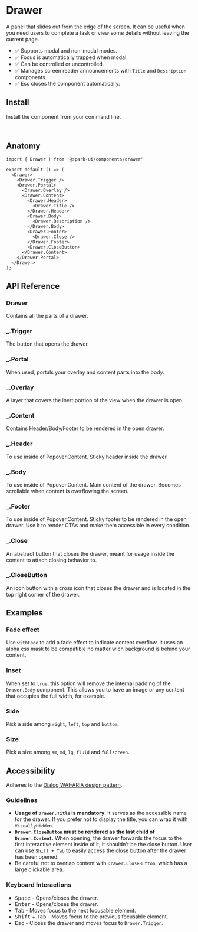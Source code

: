 


<Meta of={stories} />

# Drawer

A panel that slides out from the edge of the screen. It can be useful when you need users to complete a task or view some details without leaving the current page.

<Canvas of={stories.Usage} />

- ✅ Supports modal and non-modal modes.
- ✅ Focus is automatically trapped when modal.
- ✅ Can be controlled or uncontrolled.
- ✅ Manages screen reader announcements with `Title` and `Description` components.
- ✅ Esc closes the component automatically.

## Install

Install the component from your command line.

```sh
npm install @spark-ui/components
```

## Anatomy

```tsx
import { Drawer } from '@spark-ui/components/drawer'

export default () => (
  <Drawer>
    <Drawer.Trigger />
    <Drawer.Portal>
      <Drawer.Overlay />
      <Drawer.Content>
        <Drawer.Header>
          <Drawer.Title />
        </Drawer.Header>
        <Drawer.Body>
          <Drawer.Description />
        </Drawer.Body>
        <Drawer.Footer>
          <Drawer.Close />
        </Drawer.Footer>
        <Drawer.CloseButton>
      </Drawer.Content>
    </Drawer.Portal>
  </Drawer>
);
```

## API Reference

### Drawer

Contains all the parts of a drawer.

<ArgTypes of={Drawer} />  

### _.Trigger

The button that opens the drawer.

<ArgTypes of={Drawer.Trigger} />


### _.Portal

When used, portals your overlay and content parts into the body.

<ArgTypes of={Drawer.Portal} />


### _.Overlay

A layer that covers the inert portion of the view when the drawer is open.

<ArgTypes of={Drawer.Overlay} />

### _.Content

Contains Header/Body/Footer to be rendered in the open drawer.

<ArgTypes of={Drawer.Content} />

### _.Header

To use inside of Popover.Content. Sticky header inside the drawer.

<ArgTypes of={Drawer.Header} />

### _.Body

To use inside of Popover.Content. Main content of the drawer. Becomes scrollable when content is overflowing the screen.

<ArgTypes of={Drawer.Body} />

### _.Footer

To use inside of Popover.Content. Sticky footer to be rendered in the open drawer. Use it to render CTAs and make them accessible in every condition.

<ArgTypes of={Drawer.Footer} /> 

### _.Close

An abstract button that closes the drawer, meant for usage inside the content to attach closing behavior to.

<ArgTypes of={Drawer.Close} />

### _.CloseButton

An icon button with a cross icon that closes the drawer and is located in the top right corner of the drawer.

<ArgTypes of={Drawer.CloseButton} />


## Examples

### Fade effect

Use `withFade` to add a fade effect to indicate content overflow. It uses an alpha css mask to be compatible no matter wich background is behind your content.

<Canvas of={stories.Fade} />

### Inset

When set to `true`, this option will remove the internal padding of the `Drawer.Body` component. This allows you to have an image or any content that occupies the full width, for example.

<Canvas of={stories.Inset} />

### Side

Pick a side among `right`, `left`, `top` and `bottom`.

<Canvas of={stories.Side} />

### Size

Pick a size among `sm`, `md`, `lg`, `fluid` and `fullscreen`.

<Canvas of={stories.Sizes} />



## Accessibility

<A11yReport of="drawer" />

Adheres to the [Dialog WAI-ARIA design pattern](https://www.w3.org/WAI/ARIA/apg/patterns/dialog-modal/).

### Guidelines

- **Usage of `Drawer.Title` is mandatory**. It serves as the accessible name for the drawer. If you prefer not to display the title, you can wrap it with `VisuallyHidden`.
- **`Drawer.CloseButton` must be rendered as the last child of `Drawer.Content`**. When opening, the drawer forwards the focus to the first interactive element inside of it, it shouldn't be the close button. User can use `Shift + Tab` to easily access the close button after the drawer has been opened.
- Be careful not to overlap content with `Drawer.CloseButton`, which has a large clickable area.

### Keyboard Interactions

- <Kbd>Space</Kbd> - Opens/closes the drawer.
- <Kbd>Enter</Kbd> - Opens/closes the drawer.
- <Kbd>Tab</Kbd> - Moves focus to the next focusable element.
- <Kbd>Shift</Kbd> + <Kbd>Tab</Kbd> - Moves focus to the previous focusable element.
- <Kbd>Esc</Kbd> - Closes the drawer and moves focus to `Drawer.Trigger`.
